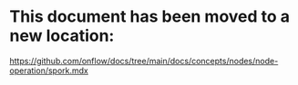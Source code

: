 # This document has been moved to a new location:

https://github.com/onflow/docs/tree/main/docs/concepts/nodes/node-operation/spork.mdx
